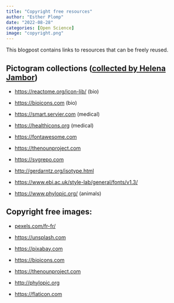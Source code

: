 ```yaml
---
title: "Copyright free resources"
author: "Esther Plomp"
date: "2022-08-28"
categories: [Open Science]
image: "copyright.png"
---
```


This blogpost contains links to resources that can be freely reused.

## Pictogram collections ([collected by Helena Jambor](https://vis.social/@helenajambor/110456415144726882))

-   [https://reactome.org/icon-lib/](https://urldefense.com/v3/__https:/reactome.org/icon-lib/__;!!PAKc-5URQlI!7jivo64vxAWb-zHs0CGeCFCFmkkxh0bvMLW6LPALnlmd0nY0Zloc-Pxxs9WrZGR1x0WfKWJSFaOD0UFO8-0$) (bio)

-   [https://bioicons.com](https://urldefense.com/v3/__https:/bioicons.com__;!!PAKc-5URQlI!7jivo64vxAWb-zHs0CGeCFCFmkkxh0bvMLW6LPALnlmd0nY0Zloc-Pxxs9WrZGR1x0WfKWJSFaODyVOEw8w$) (bio)

-   [https://smart.servier.com](https://urldefense.com/v3/__https:/smart.servier.com__;!!PAKc-5URQlI!7jivo64vxAWb-zHs0CGeCFCFmkkxh0bvMLW6LPALnlmd0nY0Zloc-Pxxs9WrZGR1x0WfKWJSFaODajJ0FWI$) (medical)

-   [https://healthicons.org](https://urldefense.com/v3/__https:/healthicons.org__;!!PAKc-5URQlI!7jivo64vxAWb-zHs0CGeCFCFmkkxh0bvMLW6LPALnlmd0nY0Zloc-Pxxs9WrZGR1x0WfKWJSFaODpJs-WgM$) (medical)

-   [https://fontawesome.com](https://urldefense.com/v3/__https:/fontawesome.com__;!!PAKc-5URQlI!7jivo64vxAWb-zHs0CGeCFCFmkkxh0bvMLW6LPALnlmd0nY0Zloc-Pxxs9WrZGR1x0WfKWJSFaOD6SRPZvA$)

-   [https://thenounproject.com](https://urldefense.com/v3/__https:/thenounproject.com__;!!PAKc-5URQlI!7jivo64vxAWb-zHs0CGeCFCFmkkxh0bvMLW6LPALnlmd0nY0Zloc-Pxxs9WrZGR1x0WfKWJSFaODFpAmlvc$)

-   [https://svgrepo.com](https://urldefense.com/v3/__https:/svgrepo.com__;!!PAKc-5URQlI!7jivo64vxAWb-zHs0CGeCFCFmkkxh0bvMLW6LPALnlmd0nY0Zloc-Pxxs9WrZGR1x0WfKWJSFaODfnB4Gcc$)

-   [http://gerdarntz.org/isotype.html](https://urldefense.com/v3/__http:/gerdarntz.org/isotype.html__;!!PAKc-5URQlI!7jivo64vxAWb-zHs0CGeCFCFmkkxh0bvMLW6LPALnlmd0nY0Zloc-Pxxs9WrZGR1x0WfKWJSFaOD9MymAlw$)

-   [https://www.ebi.ac.uk/style-lab/general/fonts/v1.3/](https://urldefense.com/v3/__https:/www.ebi.ac.uk/style-lab/general/fonts/v1.3/__;!!PAKc-5URQlI!7jivo64vxAWb-zHs0CGeCFCFmkkxh0bvMLW6LPALnlmd0nY0Zloc-Pxxs9WrZGR1x0WfKWJSFaODlOA2j5w$)

-    [https://www.phylopic.org/](https://urldefense.com/v3/__https:/www.phylopic.org/__;!!PAKc-5URQlI!7jivo64vxAWb-zHs0CGeCFCFmkkxh0bvMLW6LPALnlmd0nY0Zloc-Pxxs9WrZGR1x0WfKWJSFaOD-JmTa0o$) (animals)

## Copyright free images:

-   [pexels.com/fr-fr/](https://t.co/oTioaam8Y1)

-   [https://unsplash.com](https://t.co/pueZRTCONF)

-   [https://pixabay.com](https://t.co/nhx3wlPHhv)

-   [https://bioicons.com](https://t.co/6XT1z2jgg5)

-   [https://thenounproject.com](https://t.co/2KCJU3xCAP)

-   [http://phylopic.org](https://t.co/QGnYaLsSjm)

-   [https://flaticon.com](https://t.co/TVlAtmlVDz)

## 
